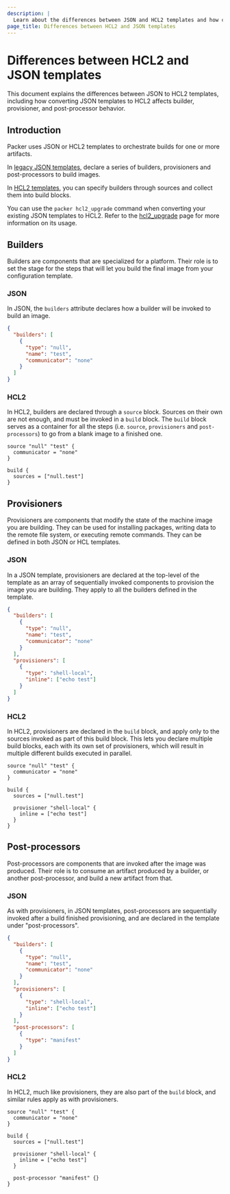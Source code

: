 ```yaml
---
description: |
  Learn about the differences between JSON and HCL2 templates and how converting templates to HCL affects plugins.
page_title: Differences between HCL2 and JSON templates
---
```


# Differences between HCL2 and JSON templates

This document explains the differences between JSON to HCL2 templates, including how converting JSON templates to HCL2 affects builder, provisioner, and post-processor behavior.

## Introduction

Packer uses JSON or HCL2 templates to orchestrate builds for one or more artifacts.

In [legacy JSON templates](/packer/docs/templates/legacy_json_templates), declare a series of builders, provisioners and post-processors to build images.

In [HCL2 templates](/packer/docs/templates/hcl_templates), you can specify builders through sources and collect them into build blocks.

You can use the `packer hcl2_upgrade` command when converting your existing JSON templates to HCL2. Refer to the [hcl2_upgrade](/packer/docs/commands/hcl2_upgrade) page for more information on its usage.


## Builders

Builders are components that are specialized for a platform.
Their role is to set the stage for the steps that will let you build the final image from your configuration template.

### JSON

In JSON, the `builders` attribute declares how a builder will be invoked to build an image.

```json
{
  "builders": [
    {
      "type": "null",
      "name": "test",
      "communicator": "none"
    }
  ]
}
```

### HCL2

In HCL2, builders are declared through a `source` block. Sources on their own are not enough, and must be invoked in a `build` block.
The `build` block serves as a container for all the steps (i.e. `source`, `provisioners` and `post-processors`) to go from a blank image to a finished one.

```hcl
source "null" "test" {
  communicator = "none"
}

build {
  sources = ["null.test"]
}
```

## Provisioners

Provisioners are components that modify the state of the machine image you are building.
They can be used for installing packages, writing data to the remote file system, or executing remote commands.
They can be defined in both JSON or HCL templates.

### JSON

In a JSON template, provisioners are declared at the top-level of the template as an array of sequentially
invoked components to provision the image you are building. They apply to all the builders defined in the template.

```json
{
  "builders": [
    {
      "type": "null",
      "name": "test",
      "communicator": "none"
    }
  ],
  "provisioners": [
    {
      "type": "shell-local",
      "inline": ["echo test"]
    }
  ]
}
```

### HCL2

In HCL2, provisioners are declared in the `build` block, and apply only to the sources invoked as
part of this build block.
This lets you declare multiple build blocks, each with its own set of provisioners, which will
result in multiple different builds executed in parallel.

```hcl
source "null" "test" {
  communicator = "none"
}

build {
  sources = ["null.test"]

  provisioner "shell-local" {
    inline = ["echo test"]
  }
}
```

## Post-processors

Post-processors are components that are invoked after the image was produced. Their
role is to consume an artifact produced by a builder, or another post-processor, and
build a new artifact from that.

### JSON

As with provisioners, in JSON templates, post-processors are sequentially invoked after a
build finished provisioning, and are declared in the template under "post-processors".

```json
{
  "builders": [
    {
      "type": "null",
      "name": "test",
      "communicator": "none"
    }
  ],
  "provisioners": [
    {
      "type": "shell-local",
      "inline": ["echo test"]
    }
  ],
  "post-processors": [
    {
      "type": "manifest"
    }
  ]
}
```

### HCL2

In HCL2, much like provisioners, they are also part of the `build` block, and similar rules
apply as with provisioners.

```hcl
source "null" "test" {
  communicator = "none"
}

build {
  sources = ["null.test"]

  provisioner "shell-local" {
    inline = ["echo test"]
  }

  post-processor "manifest" {}
}
```
